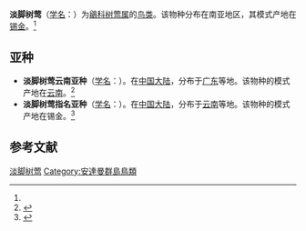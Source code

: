 {{Speciesbox
| name = 淡脚树莺
| status = LC | status_system = iucn3.1
| image = 
| genus = Cettia
| species = pallidipes
| authority = (Blanford)<ref name='id3626'>{{cite web| url =http://www.bioinfo.cn/db05/BjdwSpecies.php?action=view&id=3626| title =淡脚树莺| work =《中国动物物种编目数据库》| publisher =中国科学院微生物研究所| author =中国科学院动物研究所| accessdate =2009-04-04| deadurl =yes| archiveurl =https://web.archive.org/web/20160305075645/http://www.bioinfo.cn/db05/BjdwSpecies.php?action=view&id=3626| archivedate =2016-03-05}}</ref>
}}

'''淡脚树莺'''（[[学名|学名]]：{{lang|la|''Cettia pallidipes''}}）为[[鶲科|鶲科]][[树莺属|树莺属]]的[[鸟类|鸟类]]。该物种分布在南亚地区，其模式产地在[[锡金|锡金]]。<ref name='id3626'/>

==亚种==
*'''淡脚树莺云南亚种'''（[[学名|学名]]：{{lang|la|''Cettia pallidipes laurentei''}}）。在[[中国大陆|中国大陆]]，分布于[[广东|广东]]等地。该物种的模式产地在[[云南|云南]]。<ref name='id3627'>{{cite web| url =http://www.bioinfo.cn/db05/BjdwSpecies.php?action=view&id=3627| title =淡脚树莺云南亚种| work =《中国动物物种编目数据库》| publisher =中国科学院微生物研究所| author =中国科学院动物研究所| accessdate =2009-04-04| deadurl =yes| archiveurl =https://web.archive.org/web/20160305011925/http://www.bioinfo.cn/db05/BjdwSpecies.php?action=view&id=3627| archivedate =2016-03-05}}</ref>
*'''淡脚树莺指名亚种'''（[[学名|学名]]：{{lang|la|''Cettia pallidipes pallidipes''}}）。在[[中国大陆|中国大陆]]，分布于[[云南|云南]]等地。该物种的模式产地在锡金。<ref name='id3628'>{{cite web| url =http://www.bioinfo.cn/db05/BjdwSpecies.php?action=view&id=3628| title =淡脚树莺指名亚种| work =《中国动物物种编目数据库》| publisher =中国科学院微生物研究所| author =中国科学院动物研究所| accessdate =2009-04-04| deadurl =yes| archiveurl =https://web.archive.org/web/20160305004227/http://www.bioinfo.cn/db05/BjdwSpecies.php?action=view&id=3628| archivedate =2016-03-05}}</ref>

== 参考文献 ==
{{reflist}}
{{Taxonbar|from=Q27075474}}

[[Category:树莺属|淡脚树莺]]
[[Category:安達曼群島鳥類|Category:安達曼群島鳥類]]


{{雀形目小作品}}